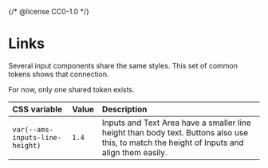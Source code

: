 {/* @license CC0-1.0 */}


<Meta title="Brand/Design Tokens/Inputs" />

# Links

Several input components share the same styles.
This set of common tokens shows that connection.

For now, only one shared token exists.

| CSS variable                    | Value | Description                                                                                                                                 |
| :------------------------------ | :---- | :------------------------------------------------------------------------------------------------------------------------------------------ |
| `var(--ams-inputs-line-height)` | `1.4` | Inputs and Text Area have a smaller line height than body text. Buttons also use this, to match the height of Inputs and align them easily. |
